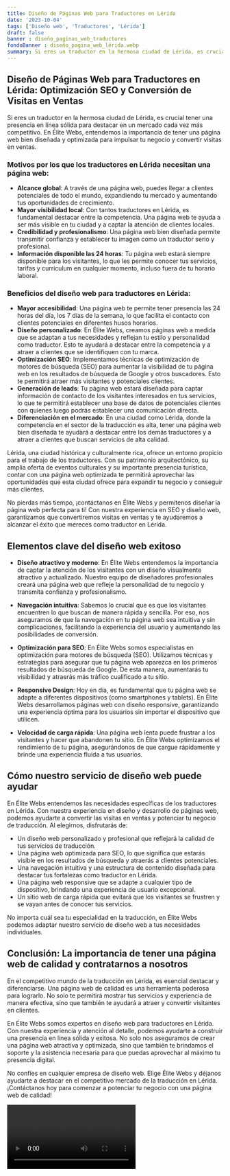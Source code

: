```yaml
---
title: Diseño de Páginas Web para Traductores en Lérida
date: '2023-10-04'
tags: ['Diseño web', 'Traductores', 'Lérida']
draft: false
banner : diseño_paginas_web_traductores
fondoBanner : diseño_pagina_web_lérida.webp
summary: Si eres un traductor en la hermosa ciudad de Lérida, es crucial tener una presencia en línea sólida para destacar en un mercado cada vez más competitivo. En Élite Webs, entendemos la importancia de tener una página web bien diseñada y optimizada para impulsar tu negocio y convertir visitas en ventas.
---
```


## Diseño de Páginas Web para Traductores en Lérida: Optimización SEO y Conversión de Visitas en Ventas

Si eres un traductor en la hermosa ciudad de Lérida, es crucial tener una presencia en línea sólida para destacar en un mercado cada vez más competitivo. En Élite Webs, entendemos la importancia de tener una página web bien diseñada y optimizada para impulsar tu negocio y convertir visitas en ventas.

### Motivos por los que los traductores en Lérida necesitan una página web:

- **Alcance global**: A través de una página web, puedes llegar a clientes potenciales de todo el mundo, expandiendo tu mercado y aumentando tus oportunidades de crecimiento.
- **Mayor visibilidad local**: Con tantos traductores en Lérida, es fundamental destacar entre la competencia. Una página web te ayuda a ser más visible en tu ciudad y a captar la atención de clientes locales.
- **Credibilidad y profesionalismo**: Una página web bien diseñada permite transmitir confianza y establecer tu imagen como un traductor serio y profesional.
- **Información disponible las 24 horas**: Tu página web estará siempre disponible para los visitantes, lo que les permite conocer tus servicios, tarifas y currículum en cualquier momento, incluso fuera de tu horario laboral.

### Beneficios del diseño web para traductores en Lérida:

- **Mayor accesibilidad**: Una página web te permite tener presencia las 24 horas del día, los 7 días de la semana, lo que facilita el contacto con clientes potenciales en diferentes husos horarios.
- **Diseño personalizado**: En Élite Webs, creamos páginas web a medida que se adaptan a tus necesidades y reflejan tu estilo y personalidad como traductor. Esto te ayudará a destacar entre la competencia y a atraer a clientes que se identifiquen con tu marca.
- **Optimización SEO**: Implementamos técnicas de optimización de motores de búsqueda (SEO) para aumentar la visibilidad de tu página web en los resultados de búsqueda de Google y otros buscadores. Esto te permitirá atraer más visitantes y potenciales clientes.
- **Generación de leads**: Tu página web estará diseñada para captar información de contacto de los visitantes interesados en tus servicios, lo que te permitirá establecer una base de datos de potenciales clientes con quienes luego podrás establecer una comunicación directa.
- **Diferenciación en el mercado**: En una ciudad como Lérida, donde la competencia en el sector de la traducción es alta, tener una página web bien diseñada te ayudará a destacar entre los demás traductores y a atraer a clientes que buscan servicios de alta calidad.

Lérida, una ciudad histórica y culturalmente rica, ofrece un entorno propicio para el trabajo de los traductores. Con su patrimonio arquitectónico, su amplia oferta de eventos culturales y su importante presencia turística, contar con una página web optimizada te permitirá aprovechar las oportunidades que esta ciudad ofrece para expandir tu negocio y conseguir más clientes.

No pierdas más tiempo, ¡contáctanos en Élite Webs y permítenos diseñar la página web perfecta para ti! Con nuestra experiencia en SEO y diseño web, garantizamos que convertiremos visitas en ventas y te ayudaremos a alcanzar el éxito que mereces como traductor en Lérida.

<GifSeo />

<Cta />

## Elementos clave del diseño web exitoso

- **Diseño atractivo y moderno**: En Élite Webs entendemos la importancia de captar la atención de los visitantes con un diseño visualmente atractivo y actualizado. Nuestro equipo de diseñadores profesionales creará una página web que refleje la personalidad de tu negocio y transmita confianza y profesionalismo.

- **Navegación intuitiva**: Sabemos lo crucial que es que los visitantes encuentren lo que buscan de manera rápida y sencilla. Por eso, nos aseguramos de que la navegación en tu página web sea intuitiva y sin complicaciones, facilitando la experiencia del usuario y aumentando las posibilidades de conversión.

- **Optimización para SEO**: En Élite Webs somos especialistas en optimización para motores de búsqueda (SEO). Utilizamos técnicas y estrategias para asegurar que tu página web aparezca en los primeros resultados de búsqueda de Google. De esta manera, aumentarás tu visibilidad y atraerás más tráfico cualificado a tu sitio.

- **Responsive Design**: Hoy en día, es fundamental que tu página web se adapte a diferentes dispositivos (como smartphones y tablets). En Élite Webs desarrollamos páginas web con diseño responsive, garantizando una experiencia óptima para los usuarios sin importar el dispositivo que utilicen.

- **Velocidad de carga rápida**: Una página web lenta puede frustrar a los visitantes y hacer que abandonen tu sitio. En Élite Webs optimizamos el rendimiento de tu página, asegurándonos de que cargue rápidamente y brinde una experiencia fluida a tus usuarios.

## Cómo nuestro servicio de diseño web puede ayudar

En Élite Webs entendemos las necesidades específicas de los traductores en Lérida. Con nuestra experiencia en diseño y desarrollo de páginas web, podemos ayudarte a convertir las visitas en ventas y potenciar tu negocio de traducción. Al elegirnos, disfrutarás de:

- Un diseño web personalizado y profesional que reflejará la calidad de tus servicios de traducción.
- Una página web optimizada para SEO, lo que significa que estarás visible en los resultados de búsqueda y atraerás a clientes potenciales.
- Una navegación intuitiva y una estructura de contenido diseñada para destacar tus fortalezas como traductor en Lérida.
- Una página web responsive que se adapte a cualquier tipo de dispositivo, brindando una experiencia de usuario excepcional.
- Un sitio web de carga rápida que evitará que los visitantes se frustren y se vayan antes de conocer tus servicios.

No importa cuál sea tu especialidad en la traducción, en Élite Webs podemos adaptar nuestro servicio de diseño web a tus necesidades individuales.

## Conclusión: La importancia de tener una página web de calidad y contratarnos a nosotros

En el competitivo mundo de la traducción en Lérida, es esencial destacar y diferenciarse. Una página web de calidad es una herramienta poderosa para lograrlo. No solo te permitirá mostrar tus servicios y experiencia de manera efectiva, sino que también te ayudará a atraer y convertir visitantes en clientes.

En Élite Webs somos expertos en diseño web para traductores en Lérida. Con nuestra experiencia y atención al detalle, podemos ayudarte a construir una presencia en línea sólida y exitosa. No solo nos aseguramos de crear una página web atractiva y optimizada, sino que también te brindamos el soporte y la asistencia necesaria para que puedas aprovechar al máximo tu presencia digital.

No confíes en cualquier empresa de diseño web. Elige Élite Webs y déjanos ayudarte a destacar en el competitivo mercado de la traducción en Lérida. ¡Contáctanos hoy para comenzar a potenciar tu negocio con una página web de calidad!

<Video />

<CtaBot job='Traductores' city='Lérida'/>

<Gmaps query='Lérida+españa+maps' />